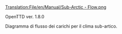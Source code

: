 [[Translation:File/en/Manual/Sub-Arctic - Flow.png]]

OpenTTD ver. 1.8.0

Diagramma di flusso dei carichi per il clima sub-artico.